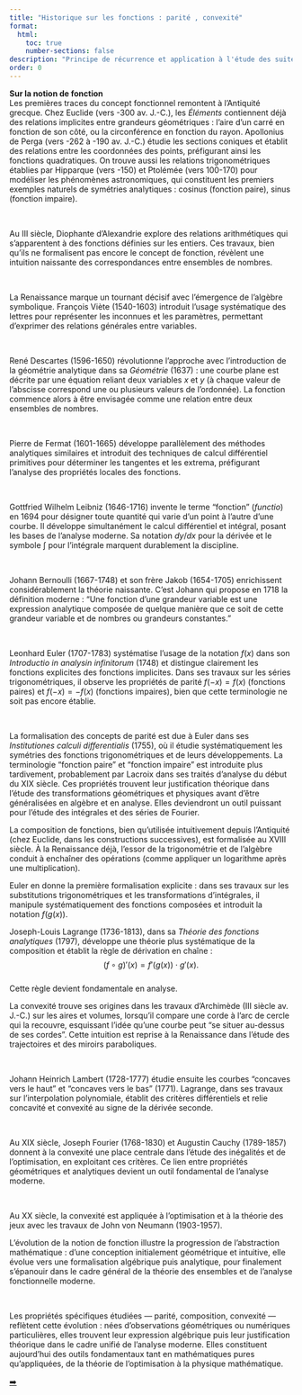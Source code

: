 ```yaml
---
title: "Historique sur les fonctions : parité , convexité"
format:
  html:
    toc: true
    number-sections: false
description: "Principe de récurrence et application à l'étude des suites"
order: 0
---
```




::: {.bloc .rem}
**Sur la notion de fonction** <br>
Les premières traces du concept fonctionnel remontent à l'Antiquité grecque. Chez Euclide (vers -300 av. J.-C.), les *Éléments* contiennent déjà des relations implicites entre grandeurs géométriques : l'aire d'un carré en fonction de son côté, ou la circonférence en fonction du rayon. Apollonius de Perga (vers -262 à -190 av. J.-C.) étudie les sections coniques et établit des relations entre les coordonnées des points, préfigurant ainsi les fonctions quadratiques. On trouve aussi les relations trigonométriques établies par Hipparque (vers -150) et Ptolémée (vers 100-170) pour modéliser les phénomènes astronomiques, qui constituent les premiers exemples naturels de symétries analytiques : cosinus (fonction paire), sinus (fonction impaire).  

<br>


Au III\ieme{} siècle, Diophante d'Alexandrie explore des relations arithmétiques qui s'apparentent à des fonctions définies sur les entiers. Ces travaux, bien qu'ils ne formalisent pas encore le concept de fonction, révèlent une intuition naissante des correspondances entre ensembles de nombres.  


<br>


La Renaissance marque un tournant décisif avec l'émergence de l'algèbre symbolique. François Viète (1540-1603) introduit l'usage systématique des lettres pour représenter les inconnues et les paramètres, permettant d'exprimer des relations générales entre variables.  


<br>


René Descartes (1596-1650) révolutionne l'approche avec l'introduction de la géométrie analytique dans sa *Géométrie* (1637) : une courbe plane est décrite par une équation reliant deux variables $x$ et $y$ (à chaque valeur de l'abscisse correspond une ou plusieurs valeurs de l'ordonnée). La fonction commence alors à être envisagée comme une relation entre deux ensembles de nombres.  


<br>


Pierre de Fermat (1601-1665) développe parallèlement des méthodes analytiques similaires et introduit des techniques de calcul différentiel primitives pour déterminer les tangentes et les extrema, préfigurant l'analyse des propriétés locales des fonctions.  


<br>


Gottfried Wilhelm Leibniz (1646-1716) invente le terme "fonction" (*functio*) en 1694 pour désigner toute quantité qui varie d'un point à l'autre d'une courbe. Il développe simultanément le calcul différentiel et intégral, posant les bases de l'analyse moderne. Sa notation $dy/dx$ pour la dérivée et le symbole $\int$ pour l'intégrale marquent durablement la discipline.  


<br>


Johann Bernoulli (1667-1748) et son frère Jakob (1654-1705) enrichissent considérablement la théorie naissante. C'est Johann qui propose en 1718 la définition moderne : "Une fonction d'une grandeur variable est une expression analytique composée de quelque manière que ce soit de cette grandeur variable et de nombres ou grandeurs constantes."  


<br>


Leonhard Euler (1707-1783) systématise l'usage de la notation $f(x)$ dans son *Introductio in analysin infinitorum* (1748) et distingue clairement les fonctions explicites des fonctions implicites. Dans ses travaux sur les séries trigonométriques, il observe les propriétés de parité $f(-x)=f(x)$ (fonctions paires) et $f(-x)=-f(x)$ (fonctions impaires), bien que cette terminologie ne soit pas encore établie.  


<br>


La formalisation des concepts de parité est due à Euler dans ses *Institutiones calculi differentialis* (1755), où il étudie systématiquement les symétries des fonctions trigonométriques et de leurs développements. La terminologie "fonction paire" et "fonction impaire" est introduite plus tardivement, probablement par Lacroix dans ses traités d'analyse du début du XIX\ieme{} siècle. Ces propriétés trouvent leur justification théorique dans l'étude des transformations géométriques et physiques avant d’être généralisées en algèbre et en analyse. Elles deviendront un outil puissant pour l'étude des intégrales et des séries de Fourier.  
:::

::: {.bloc .rem}
La composition de fonctions, bien qu'utilisée intuitivement depuis l'Antiquité (chez Euclide, dans les constructions successives), est formalisée au XVIII\ieme{} siècle. À la Renaissance déjà, l’essor de la trigonométrie et de l’algèbre conduit à enchaîner des opérations (comme appliquer un logarithme après une multiplication).  

Euler en donne la première formalisation explicite : dans ses travaux sur les substitutions trigonométriques et les transformations d'intégrales, il manipule systématiquement des fonctions composées et introduit la notation $f(g(x))$.  

Joseph-Louis Lagrange (1736-1813), dans sa *Théorie des fonctions analytiques* (1797), développe une théorie plus systématique de la composition et établit la règle de dérivation en chaîne :  
$$(f \circ g)'(x) = f'(g(x)) \cdot g'(x).$$  
Cette règle devient fondamentale en analyse.  
:::

::: {.bloc .rem}
La convexité trouve ses origines dans les travaux d’Archimède (III\ieme{} siècle av. J.-C.) sur les aires et volumes, lorsqu’il compare une corde à l’arc de cercle qui la recouvre, esquissant l’idée qu’une courbe peut "se situer au-dessus de ses cordes". Cette intuition est reprise à la Renaissance dans l’étude des trajectoires et des miroirs paraboliques.  


<br>


Johann Heinrich Lambert (1728-1777) étudie ensuite les courbes "concaves vers le haut" et "concaves vers le bas" (1771). Lagrange, dans ses travaux sur l’interpolation polynomiale, établit des critères différentiels et relie concavité et convexité au signe de la dérivée seconde.  


<br>


Au XIX\ieme{} siècle, Joseph Fourier (1768-1830) et Augustin Cauchy (1789-1857) donnent à la convexité une place centrale dans l’étude des inégalités et de l’optimisation, en exploitant ces critères. Ce lien entre propriétés géométriques et analytiques devient un outil fondamental de l’analyse moderne.  


<br>


Au XX\ieme{} siècle, la convexité est appliquée à l’optimisation et à la théorie des jeux avec les travaux de John von Neumann (1903-1957).  
:::

::: {.bloc .rem}
L'évolution de la notion de fonction illustre la progression de l'abstraction mathématique : d'une conception initialement géométrique et intuitive, elle évolue vers une formalisation algébrique puis analytique, pour finalement s'épanouir dans le cadre général de la théorie des ensembles et de l'analyse fonctionnelle moderne.  


<br>


Les propriétés spécifiques étudiées — parité, composition, convexité — reflètent cette évolution : nées d'observations géométriques ou numériques particulières, elles trouvent leur expression algébrique puis leur justification théorique dans le cadre unifié de l'analyse moderne. Elles constituent aujourd'hui des outils fondamentaux tant en mathématiques pures qu'appliquées, de la théorie de l'optimisation à la physique mathématique.  
:::



<div class="nav-pages">
  <a class="next" href="parite.html">➡️</a>
</div>
